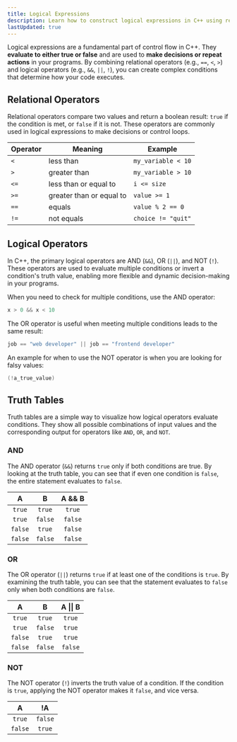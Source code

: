 ```yaml
---
title: Logical Expressions
description: Learn how to construct logical expressions in C++ using relational and logical operators to control the flow of your programs effectively.
lastUpdated: true
---
```


Logical expressions are a fundamental part of control flow in C++. They **evaluate to either true or false** and are used to 
**make decisions or repeat actions** in your programs. By combining relational operators (e.g., `==`, `<`, `>`) and logical operators 
(e.g., `&&`, `||`, `!`), you can create complex conditions that determine how your code executes.

## Relational Operators

Relational operators compare two values and return a boolean result: 
`true` if the condition is met, or `false` if it is not. These operators 
are commonly used in logical expressions to make decisions or control loops.

| Operator | Meaning | Example |
| --- | --- | --- |
| `<` | less than | `my_variable < 10` |
| `>` | greater than | `my_variable > 10` |
| `<=` | less than or equal to | `i <= size` |
| `>=` | greater than or equal to | `value >= 1` |
| `==` | equals | `value % 2 == 0` |
| `!=` | not equals | `choice != "quit"` |

## Logical Operators

In C++, the primary logical operators are AND (`&&`), OR (`||`), and NOT (`!`). 
These operators are used to evaluate multiple conditions or invert a condition's 
truth value, enabling more flexible and dynamic decision-making in your programs.

When you need to check for multiple conditions, use the AND operator:

```cpp
x > 0 && x < 10
```

The OR operator is useful when meeting multiple conditions leads to the same result:

```cpp
job == "web developer" || job == "frontend developer"
```

An example for when to use the NOT operator is when you are looking for falsy values:

```cpp
(!a_true_value)
```

## Truth Tables

Truth tables are a simple way to visualize how logical operators evaluate conditions. 
They show all possible combinations of input values and the corresponding output for 
operators like `AND`, `OR`, and `NOT`.

### AND

The AND operator (`&&`) returns `true` only if both conditions are true. By looking at the 
truth table, you can see that if even one condition is `false`, the entire statement 
evaluates to `false`.

| A | B | A && B |
| :---: | :---: | :---: |
| `true` | `true` | `true` |
| `true` | `false` | `false` |
| `false` | `true` | `false` |
| `false` | `false` | `false` |

### OR

The OR operator (`||`) returns `true` if at least one of the conditions is `true`. By examining the 
truth table, you can see that the statement evaluates to `false` only when both conditions are `false`.

| A | B | A \|\| B |
| :---: | :---: | :---: |
| `true` | `true` | `true` |
| `true` | `false` | `true` |
| `false` | `true` | `true` |
| `false` | `false` | `false` |

### NOT

The NOT operator (`!`) inverts the truth value of a condition. If the condition is `true`, applying the NOT 
operator makes it `false`, and vice versa.

| A | !A |
| :---: | :---: |
| `true` | `false` |
| `false` | `true` |

